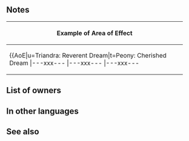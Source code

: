 {{Weapon Infobox
|tagid=SID_犠牲の花
|intID=3822
|image=wep_sw166
|exclusive=1
|weaponType=Sword
|cost=400
|might=16
|range=1
|cooldown=-1
|effect=Accelerates Special trigger (cooldown count-1). For foes within 3 rows or 3 columns centered on unit, deals 5 damage to foe as their combat begins (effects that reduce damage during combat do not apply; will not reduce foe's HP below 1) and inflicts Spd/Def-5 on foe during their combat. At start of combat, if unit's HP ≥ 25%, grants Atk/Spd/Def/Res+5 to unit and deals damage = 20% of unit's Spd during combat (excluding area-of-effect Specials).
|required=Silver Sword
|properties=random_owner
}}
==Notes==
{{CombatDamage|5}}
{{Temporary debuffs}}
{{FoesCombatEffect|effect=damage dealt as combat begins and temporary debuffs}}
{{Temporary buffs}}
{{DamageBoost}}
{|class="wikitable default mw-collapsible" 
!Example of Area of Effect
|-
|align="middle" style="max-width:450px;margin:auto"|{{AoE|u=Triandra: Reverent Dream|t=Peony: Cherished Dream
|---xxx---
|---xxx---
|---xxx---
|xxxxxxxxx
|xxxxuxxxx
|xxxxxxxxx
|---xxx---
|---xtx---
|---xxx---
}}
|}

==List of owners==
{{Skill Hero List}}
==In other languages==
{{OtherLanguages
|japanese=犠牲の花
|german=Gedenkblume
|spanishEU=Flor de tributo
|spanishLA=Flor de tributo
|french=Fleur souvenir
|italian=Fiore dell'offerta
|chineseTW=犧牲之花
|portuguese=Flor do tributo
}}
==See also==
{{See also skills|cond=Name LIKE 'Flower of%' OR Description LIKE '%combat begins%'}}
{{Weapons Navbox}}